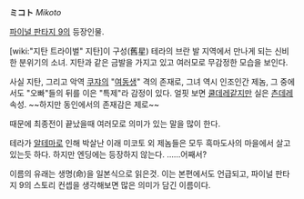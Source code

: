 '''ミコト''' ''Mikoto''

[[파이널 판타지 9]]의 등장인물.

[wiki:"지탄 트라이벌" 지탄]이 구성(舊星) 테라의 브란 발 지역에서 만나게 되는 신비한 분위기의 소녀. 지탄과 같은 금발을 가지고 있고 여러모로 무감정한 모습을 보인다.

사실 지탄, 그리고 악역 [[쿠쟈]]의 "[[여동생]]" 격의 존재로, 그녀 역시 인조인간 제놈, 그 중에서도 "오빠"들의 뒤를 이은 "특제"라 감정이 있다. 얼핏 보면 [[쿨데레]]같지만 실은 [[츤데레]] 속성. ~~하지만 동인에서의 존재감은 제로~~

때문에 최종전이 끝났을때 여러모로 의미가 있는 말을 많이 한다.

테라가 [[알테마]]로 인해 박살난 이래 미코토 외 제놈들은 모두 흑마도사의 마을에서 살고있는듯 하다. 하지만 엔딩에는 등장하지 않는다. ……어째서?

이름의 유래는 생명(命)을 일본식으로 읽은것. 이는 본편에서도 언급되고, 파이널 판타지 9의 스토리 컨셉을 생각해보면 많은 의미가 담긴 이름이다.
